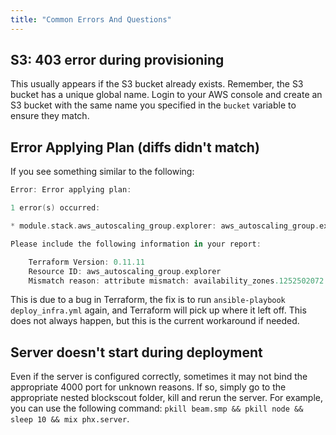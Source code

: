```yaml
---
title: "Common Errors And Questions"
---
```


## S3: 403 error during provisioning

This usually appears if the S3 bucket already exists. Remember, the S3 bucket has a unique global name. Login to your AWS console and create an S3 bucket with the same name you specified in the `bucket` variable to ensure they match.

## Error Applying Plan (diffs didn't match)

If you see something similar to the following:

```swift
Error: Error applying plan:

1 error(s) occurred:

* module.stack.aws_autoscaling_group.explorer: aws_autoscaling_group.explorer: diffs didn't match during apply. This is a bug with Terraform and should be reported as a GitHub Issue.

Please include the following information in your report:

    Terraform Version: 0.11.11
    Resource ID: aws_autoscaling_group.explorer
    Mismatch reason: attribute mismatch: availability_zones.1252502072
```

This is due to a bug in Terraform, the fix is to run `ansible-playbook deploy_infra.yml` again, and Terraform will pick up where it left off. This does not always happen, but this is the current workaround if needed.

## Server doesn't start during deployment

Even if the server is configured correctly, sometimes it may not bind the appropriate 4000 port for unknown reasons. If so, simply go to the appropriate nested blockscout folder, kill and rerun the server. For example, you can use the following command: `pkill beam.smp && pkill node && sleep 10 && mix phx.server`.